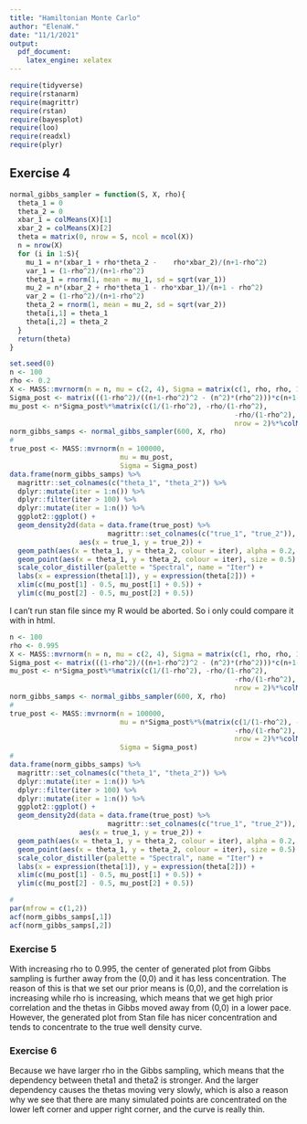---
title: "Hamiltonian Monte Carlo"
author: "ElenaW."
date: "11/1/2021"
output: 
  pdf_document:
    latex_engine: xelatex
---

```{r}
require(tidyverse)
require(rstanarm)
require(magrittr)
require(rstan)
require(bayesplot)
require(loo)
require(readxl)
require(plyr)
```

## Exercise 4

```{r}
normal_gibbs_sampler = function(S, X, rho){
  theta_1 = 0
  theta_2 = 0
  xbar_1 = colMeans(X)[1]
  xbar_2 = colMeans(X)[2]
  theta = matrix(0, nrow = S, ncol = ncol(X))
  n = nrow(X)
  for (i in 1:S){
    mu_1 = n*(xbar_1 + rho*theta_2 -    rho*xbar_2)/(n+1-rho^2)
    var_1 = (1-rho^2)/(n+1-rho^2)
    theta_1 = rnorm(1, mean = mu_1, sd = sqrt(var_1))
    mu_2 = n*(xbar_2 + rho*theta_1 - rho*xbar_1)/(n+1 - rho^2)
    var_2 = (1-rho^2)/(n+1-rho^2)
    theta_2 = rnorm(1, mean = mu_2, sd = sqrt(var_2))
    theta[i,1] = theta_1
    theta[i,2] = theta_2
  }
  return(theta)
}

```

```{r}
set.seed(0)
n <- 100
rho <- 0.2
X <- MASS::mvrnorm(n = n, mu = c(2, 4), Sigma = matrix(c(1, rho, rho, 1), nrow = 2))
Sigma_post <- matrix(((1-rho^2)/((n+1-rho^2)^2 - (n^2)*(rho^2)))*c(n+1-rho^2, n*rho, n*rho, n+1-rho^2), nrow = 2)
mu_post <- n*Sigma_post%*%matrix(c(1/(1-rho^2), -rho/(1-rho^2), 
                                                       -rho/(1-rho^2), 1/(1-rho^2)), 
                                                       nrow = 2)%*%colMeans(X)
norm_gibbs_samps <- normal_gibbs_sampler(600, X, rho)
#
true_post <- MASS::mvrnorm(n = 100000, 
                           mu = mu_post, 
                           Sigma = Sigma_post)
data.frame(norm_gibbs_samps) %>%
  magrittr::set_colnames(c("theta_1", "theta_2")) %>%
  dplyr::mutate(iter = 1:n()) %>%
  dplyr::filter(iter > 100) %>%
  dplyr::mutate(iter = 1:n()) %>%
  ggplot2::ggplot() +
  geom_density2d(data = data.frame(true_post) %>%
                        magrittr::set_colnames(c("true_1", "true_2")),
                 aes(x = true_1, y = true_2)) +
  geom_path(aes(x = theta_1, y = theta_2, colour = iter), alpha = 0.2, size = 0.5) +
  geom_point(aes(x = theta_1, y = theta_2, colour = iter), size = 0.5) +
  scale_color_distiller(palette = "Spectral", name = "Iter") +
  labs(x = expression(theta[1]), y = expression(theta[2])) +
  xlim(c(mu_post[1] - 0.5, mu_post[1] + 0.5)) +
  ylim(c(mu_post[2] - 0.5, mu_post[2] + 0.5))
```
I can't run stan file since my R would be aborted. So i only could compare it with in html. 

```{r}
n <- 100
rho <- 0.995
X <- MASS::mvrnorm(n = n, mu = c(2, 4), Sigma = matrix(c(1, rho, rho, 1), nrow = 2))
Sigma_post <- matrix(((1-rho^2)/((n+1-rho^2)^2 - (n^2)*(rho^2)))*c(n+1-rho^2, n*rho, n*rho, n+1-rho^2), nrow = 2)
mu_post <- n*Sigma_post%*%matrix(c(1/(1-rho^2), -rho/(1-rho^2), 
                                                       -rho/(1-rho^2), 1/(1-rho^2)), 
                                                       nrow = 2)%*%colMeans(X)
norm_gibbs_samps <- normal_gibbs_sampler(600, X, rho)
#
true_post <- MASS::mvrnorm(n = 100000, 
                           mu = n*Sigma_post%*%(matrix(c(1/(1-rho^2), -rho/(1-rho^2), 
                                                       -rho/(1-rho^2), 1/(1-rho^2)), 
                                                       nrow = 2)%*%colMeans(X)), 
                           Sigma = Sigma_post)
#
data.frame(norm_gibbs_samps) %>%
  magrittr::set_colnames(c("theta_1", "theta_2")) %>%
  dplyr::mutate(iter = 1:n()) %>%
  dplyr::filter(iter > 100) %>%
  dplyr::mutate(iter = 1:n()) %>%
  ggplot2::ggplot() +
  geom_density2d(data = data.frame(true_post) %>%
                        magrittr::set_colnames(c("true_1", "true_2")),
                 aes(x = true_1, y = true_2)) +
  geom_path(aes(x = theta_1, y = theta_2, colour = iter), alpha = 0.2, size = 0.5) +
  geom_point(aes(x = theta_1, y = theta_2, colour = iter), size = 0.5) +
  scale_color_distiller(palette = "Spectral", name = "Iter") +
  labs(x = expression(theta[1]), y = expression(theta[2])) +
  xlim(c(mu_post[1] - 0.5, mu_post[1] + 0.5)) +
  ylim(c(mu_post[2] - 0.5, mu_post[2] + 0.5))
```

```{r}
#
par(mfrow = c(1,2))
acf(norm_gibbs_samps[,1])
acf(norm_gibbs_samps[,2])
```


### Exercise 5

With increasing rho to 0.995, the center of generated plot from Gibbs sampling is further away from the (0,0) and it has less concentration. The reason of this is that we set our prior means is (0,0), and the correlation is increasing while rho is increasing, which means that we get high prior correlation and the thetas in Gibbs moved away from (0,0) in a lower pace. However, the generated plot from Stan file has nicer concentration and tends to concentrate to the true well density curve. 

### Exercise 6

Because we have larger rho in the Gibbs sampling, which means that the dependency between theta1 and theta2 is stronger. And the larger dependency causes the thetas moving very slowly, which is also a reason why we see that there are many simulated points are concentrated on the lower left corner and upper right corner, and the curve is really thin. 
